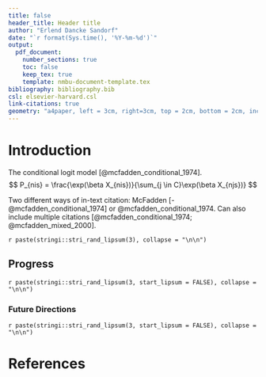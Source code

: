 ```yaml
---
title: false
header_title: Header title
author: "Erlend Dancke Sandorf"
date: "`r format(Sys.time(), '%Y-%m-%d')`"
output:
  pdf_document:
    number_sections: true
    toc: false
    keep_tex: true
    template: nmbu-document-template.tex
bibliography: bibliography.bib
csl: elsevier-harvard.csl
link-citations: true
geometry: "a4paper, left = 3cm, right=3cm, top = 2cm, bottom = 2cm, includehead = true, includefoot = true, head = 36pt"
---
```


# Introduction

The conditional logit model [@mcfadden_conditional_1974].
$$
P_{nis} = \frac{\exp(\beta X_{nis})}{\sum_{j \in C}\exp(\beta X_{njs})}
$$

Two different ways of in-text citation: McFadden [-@mcfadden_conditional_1974] or @mcfadden_conditional_1974. Can also include multiple citations [@mcfadden_conditional_1974; @mcfadden_mixed_2000].

`r paste(stringi::stri_rand_lipsum(3), collapse = "\n\n")`

## Progress

`r paste(stringi::stri_rand_lipsum(3, start_lipsum = FALSE), collapse = "\n\n")`

### Future Directions

`r paste(stringi::stri_rand_lipsum(3, start_lipsum = FALSE), collapse = "\n\n")`

# References
